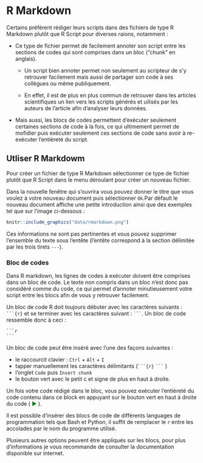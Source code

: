 # R Markdown

Certains préfèrent rédiger leurs scripts dans des fichiers de type R Markdown plutôt que R Script pour diverses raions, notamment : 

- Ce type de fichier permet de facilement annoter son script entre les sections de codes qui sont comprises dans un bloc ("chunk" en anglais).

  - Un script bien annoter permet non seulement au scripteur de s'y retrouver facilement mais aussi de partager son code à ses collègues ou même publiquement. 
  
  - En effet, il est de plus en plus commun de retrouver dans les articles scientifiques un lien vers les scripts générés et uilisés par les auteurs de l'article afin d'analyser leurs données. 

- Mais aussi, les blocs de codes permettent d'exécuter seulement certaines sections de code à la fois, ce qui ultimement permet de mofidier puis exécuter seulement ces sections de code sans avoir à re-exécuter l'entièreté du script. 

## Utliser R Markdowm

Pour créer un fichier de type R Markdown sélectionner ce type de fichier plutôt que R Script dans le menu déroulant pour créer un nouveau fichier. 

Dans la nouvelle fenêtre qui s'ouvrira vous pouvez donner le titre que vous voulez à votre nouveau document puis sélectionner `Ok`.Par défault le nouveau document affiche une petite introduction ainsi que des exemples tel que sur l'image ci-dessous : 

```r
knitr::include_graphics("data/rmarkdown.png")
```

Ces informations ne sont pas pertinentes et vous pouvez supprimer l'ensemble du texte sous l'entête (l'entête correspond à la section délimitée par les trois tirets `---`).

### Bloc de codes 

Dans R markdown, les lignes de codes à exécuter doivent être comprises dans un bloc de code. Le texte non compris dans un bloc n'est donc pas considéré comme du code, ce qui permet d'annoter minutieusement votre script entre les blocs afin de vous y retrouver facilement. 

Un bloc de code R doit toujours débuter avec les caractères suivants : ` ```{r}` 
et se terminer avec les caractères suivant : ` ``` `. Un bloc de code ressemble donc à ceci : 

````verbatim
```r

``` 
```` 

Un bloc de code peut être inséré avec l'une des façons suivantes : 

- le raccourcit clavier : `Ctrl` + `Alt` + `I` 
- tapper manuellement les caractères délimitants (` ```{r} `  ` ``` ` )
- l'onglet `Code` puis `Insert chunk` 
- le bouton vert avec le petit c et signe de plus en haut à droite.

Un fois votre code rédigé dans le bloc, vous pouvez exécuter l'entièreté du code contenu dans ce block en appuyant sur le bouton vert en haut à droite du code (<font color='green'> ▶ </font>). 

Il est possible d'insérer des blocs de code de différents languages de programmation tels que Bash et Python, il suffit de remplacer le `r` entre les accolades par le nom du programme utilisé. 

Plusieurs autres options peuvent être appliqués sur les blocs, pour plus d'informations je vous recommande de consulter la documentation disponible sur internet. 
